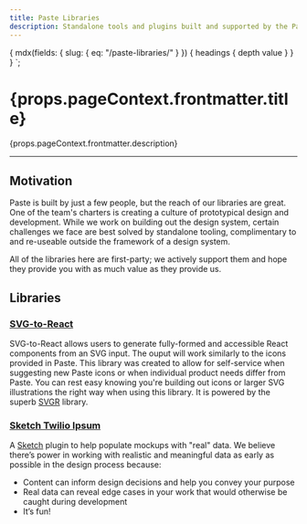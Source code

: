 ```yaml
---
title: Paste Libraries
description: Standalone tools and plugins built and supported by the Paste team.
---
```



  {
    mdx(fields: { slug: { eq: "/paste-libraries/" } }) {
      headings {
        depth
        value
      }
    }
  }
`;

<contentwrapper>

<TableOfContents headings={props.data.mdx.headings} />

<content>

<h1>{props.pageContext.frontmatter.title}</h1>

<p>{props.pageContext.frontmatter.description}</p>

---

## Motivation

Paste is built by just a few people, but the reach of our libraries are great.  One of the team's 
charters is creating a culture of prototypical design and development. While we work on building 
out the design system, certain challenges we face are best solved by standalone tooling, 
complimentary to and re-useable outside the framework of a design system.

All of the libraries here are first-party; we actively support them and hope they provide you with as much
value as they provide us.  


## Libraries


### [SVG-to-React](https://github.com/twilio-labs/svg-to-react)

SVG-to-React allows users to generate fully-formed and accessible React components from an SVG input.
The ouput will work similarly to the icons provided in Paste.  This library was created to allow for 
self-service when suggesting new Paste icons or when individual product needs differ from Paste.
You can rest easy knowing you're building out icons or larger SVG illustrations the right way when
using this library.  It is powered by the superb [SVGR](https://github.com/gregberge/svgr) library.


### [Sketch Twilio Ipsum](https://github.com/twilio-labs/sketch-twilio-ipsum/releases)

A [Sketch](https://www.sketch.com/) plugin to help populate mockups with "real" data. 
We believe there’s power in working with realistic and meaningful data as early as possible 
in the design process because:
- Content can inform design decisions and help you convey your purpose
- Real data can reveal edge cases in your work that would otherwise be caught during development
- It’s fun!


</content>

</contentwrapper>
